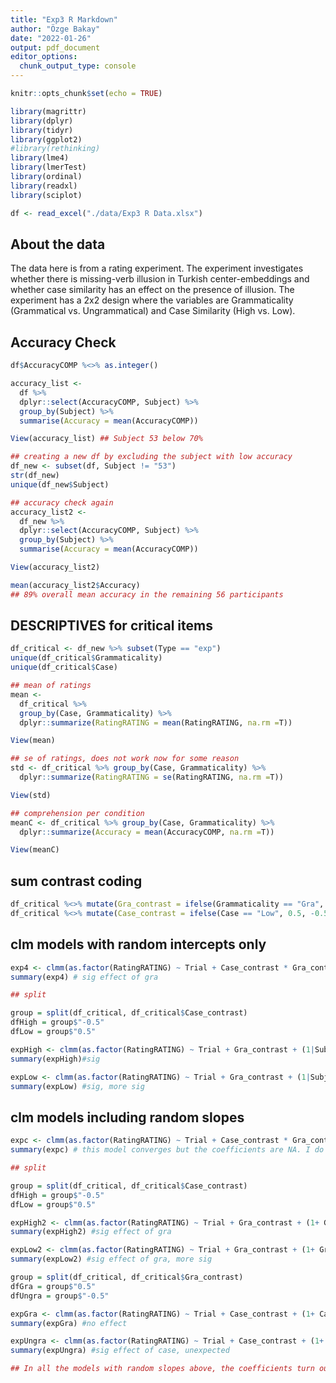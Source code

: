 ```yaml
---
title: "Exp3 R Markdown"
author: "Özge Bakay"
date: "2022-01-26"
output: pdf_document
editor_options: 
  chunk_output_type: console
---
```


```r
knitr::opts_chunk$set(echo = TRUE)
```

```r
library(magrittr)
library(dplyr)
library(tidyr)
library(ggplot2)
#library(rethinking)
library(lme4)
library(lmerTest)
library(ordinal)
library(readxl)
library(sciplot)

df <- read_excel("./data/Exp3 R Data.xlsx")
```

## About the data

The data here is from a rating experiment. The experiment investigates whether there is missing-verb illusion in Turkish center-embeddings and whether case similarity has an effect on the presence of illusion. The experiment has a 2x2 design where the variables are Grammaticality (Grammatical vs. Ungrammatical) and Case Similarity (High vs. Low). 

## Accuracy Check

```r
df$AccuracyCOMP %<>% as.integer()

accuracy_list <- 
  df %>% 
  dplyr::select(AccuracyCOMP, Subject) %>% 
  group_by(Subject) %>% 
  summarise(Accuracy = mean(AccuracyCOMP))

View(accuracy_list) ## Subject 53 below 70%

## creating a new df by excluding the subject with low accuracy
df_new <- subset(df, Subject != "53")
str(df_new)
unique(df_new$Subject)

## accuracy check again
accuracy_list2 <- 
  df_new %>% 
  dplyr::select(AccuracyCOMP, Subject) %>% 
  group_by(Subject) %>% 
  summarise(Accuracy = mean(AccuracyCOMP))

View(accuracy_list2)

mean(accuracy_list2$Accuracy) 
## 89% overall mean accuracy in the remaining 56 participants

```

## DESCRIPTIVES for critical items

```r
df_critical <- df_new %>% subset(Type == "exp")
unique(df_critical$Grammaticality)
unique(df_critical$Case)

## mean of ratings
mean <- 
  df_critical %>% 
  group_by(Case, Grammaticality) %>% 
  dplyr::summarize(RatingRATING = mean(RatingRATING, na.rm =T))

View(mean)

## se of ratings, does not work now for some reason
std <- df_critical %>% group_by(Case, Grammaticality) %>% 
  dplyr::summarize(RatingRATING = se(RatingRATING, na.rm =T))

View(std) 

## comprehension per condition
meanC <- df_critical %>% group_by(Case, Grammaticality) %>% 
  dplyr::summarize(Accuracy = mean(AccuracyCOMP, na.rm =T))

View(meanC)

```

## sum contrast coding

```r
df_critical %<>% mutate(Gra_contrast = ifelse(Grammaticality == "Gra", 0.5, -0.5))
df_critical %<>% mutate(Case_contrast = ifelse(Case == "Low", 0.5, -0.5))

```

## clm models with random intercepts only

```r
exp4 <- clmm(as.factor(RatingRATING) ~ Trial + Case_contrast * Gra_contrast + (1|Subject) + (1|Item), data=df_critical)
summary(exp4) # sig effect of gra

## split

group = split(df_critical, df_critical$Case_contrast)
dfHigh = group$"-0.5"
dfLow = group$"0.5"

expHigh <- clmm(as.factor(RatingRATING) ~ Trial + Gra_contrast + (1|Subject) + (1|Item), data=dfHigh)
summary(expHigh)#sig

expLow <- clmm(as.factor(RatingRATING) ~ Trial + Gra_contrast + (1|Subject) + (1|Item), data=dfLow)
summary(expLow) #sig, more sig

```

## clm models including random slopes

```r
expc <- clmm(as.factor(RatingRATING) ~ Trial + Case_contrast * Gra_contrast + (1+ Case_contrast * Gra_contrast|Subject)+(1+ Case_contrast * Gra_contrast|Item), data=df_critical)
summary(expc) # this model converges but the coefficients are NA. I do not know if we can trust this model.

## split

group = split(df_critical, df_critical$Case_contrast)
dfHigh = group$"-0.5"
dfLow = group$"0.5"

expHigh2 <- clmm(as.factor(RatingRATING) ~ Trial + Gra_contrast + (1+ Gra_contrast |Subject)+(1+ Gra_contrast |Item), data=dfHigh)
summary(expHigh2) #sig effect of gra

expLow2 <- clmm(as.factor(RatingRATING) ~ Trial + Gra_contrast + (1+ Gra_contrast |Subject)+(1+ Gra_contrast |Item), data=dfLow)
summary(expLow2) #sig effect of gra, more sig

group = split(df_critical, df_critical$Gra_contrast)
dfGra = group$"0.5"
dfUngra = group$"-0.5"

expGra <- clmm(as.factor(RatingRATING) ~ Trial + Case_contrast + (1+ Case_contrast |Subject)+(1+ Case_contrast |Item), data=dfGra)
summary(expGra) #no effect

expUngra <- clmm(as.factor(RatingRATING) ~ Trial + Case_contrast + (1+ Case_contrast |Subject)+(1+ Case_contrast |Item), data=dfUngra)
summary(expUngra) #sig effect of case, unexpected

## In all the models with random slopes above, the coefficients turn out to be NA.
```
